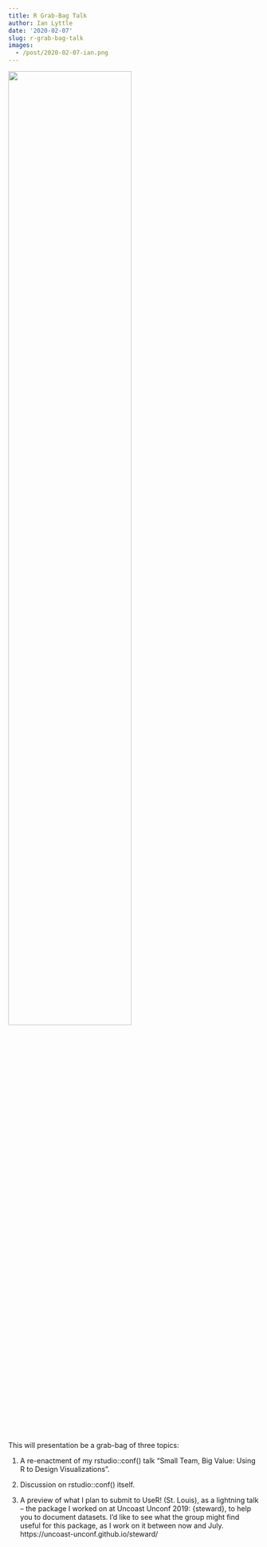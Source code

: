 ```yaml
---
title: R Grab-Bag Talk
author: Ian Lyttle
date: '2020-02-07'
slug: r-grab-bag-talk
images:
  - /post/2020-02-07-ian.png
---
```


![](/post/2020-02-07-ian.png){width=70%}

This will presentation be a grab-bag of three topics:
 
1. A re-enactment of my rstudio::conf() talk “Small Team, Big Value: Using R to Design Visualizations”.

2. Discussion on rstudio::conf() itself.

3. A preview of what I plan to submit to UseR! (St. Louis), as a lightning talk – the package I worked on at Uncoast Unconf 2019: {steward}, to help you to document datasets.  I’d like to see what the group might find useful for this package, as I work on it between now and July.  https://uncoast-unconf.github.io/steward/
